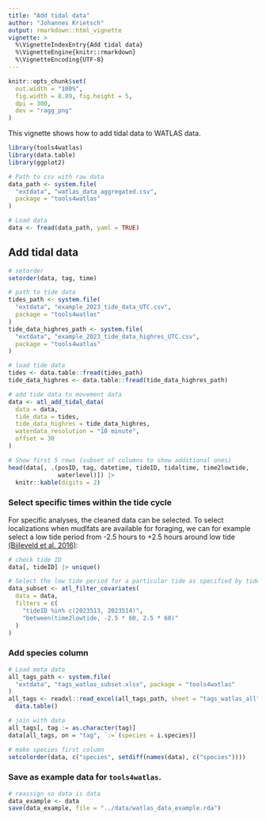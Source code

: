 ```yaml
---
title: "Add tidal data"
author: "Johannes Krietsch"
output: rmarkdown::html_vignette
vignette: >
  %\VignetteIndexEntry{Add tidal data}
  %\VignetteEngine{knitr::rmarkdown}
  %\VignetteEncoding{UTF-8}
---
```


```r
knitr::opts_chunk$set(
  out.width = "100%",
  fig.width = 8.89, fig.height = 5,
  dpi = 300,
  dev = "ragg_png"
)
```

 This vignette shows how to add tidal data to WATLAS data.

```r
library(tools4watlas)
library(data.table)
library(ggplot2)

# Path to csv with raw data
data_path <- system.file(
  "extdata", "watlas_data_aggregated.csv",
  package = "tools4watlas"
)

# Load data
data <- fread(data_path, yaml = TRUE)

```

## Add tidal data 

```r
# setorder
setorder(data, tag, time)

# path to tide data
tides_path <- system.file(
  "extdata", "example_2023_tide_data_UTC.csv",
  package = "tools4watlas"
)
tide_data_highres_path <- system.file(
  "extdata", "example_2023_tide_data_highres_UTC.csv",
  package = "tools4watlas"
)

# load tide data
tides <- data.table::fread(tides_path)
tide_data_highres <- data.table::fread(tide_data_highres_path)

# add tide data to movement data
data <- atl_add_tidal_data(
  data = data,
  tide_data = tides,
  tide_data_highres = tide_data_highres,
  waterdata_resolution = "10 minute",
  offset = 30
)

# Show first 5 rows (subset of columns to show additional ones)
head(data[, .(posID, tag, datetime, tideID, tidaltime, time2lowtide,
              waterlevel)]) |>
  knitr::kable(digits = 2)
```

### Select specific times within the tide cycle  

For specific analyses, the cleaned data can be selected. To select localizations when mudlfats are available for foraging, we can for example select a low tide period from -2.5 hours to +2.5 hours around low tide [(Bijleveld et al. 2016)](https://royalsocietypublishing.org/doi/10.1098/rspb.2015.1557): 

```r
# check tide ID
data[, tideID] |> unique()

# Select the low tide period for a particular tide as specified by tideID
data_subset <- atl_filter_covariates(
  data = data,
  filters = c(
    "tideID %in% c(2023513, 2023514)",
    "between(time2lowtide, -2.5 * 60, 2.5 * 60)"
  )
)
```

### Add species column

```r
# Load meta data
all_tags_path <- system.file(
  "extdata", "tags_watlas_subset.xlsx", package = "tools4watlas"
)
all_tags <- readxl::read_excel(all_tags_path, sheet = "tags_watlas_all") |>
  data.table()

# join with data
all_tags[, tag := as.character(tag)]
data[all_tags, on = "tag", `:=`(species = i.species)]

# make species first column
setcolorder(data, c("species", setdiff(names(data), c("species"))))
```

### Save as example data for `tools4watlas`.
	
```r
# reassign so data is data
data_example <- data
save(data_example, file = "../data/watlas_data_example.rda")
```	
